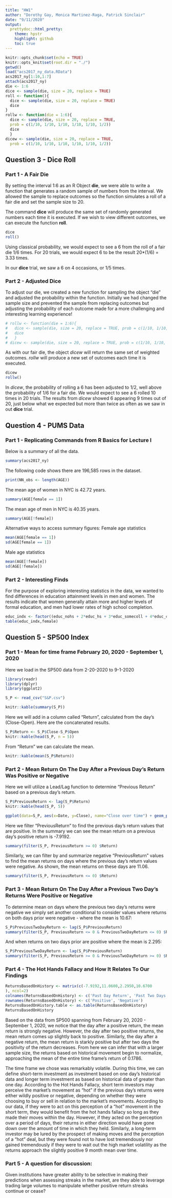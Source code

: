 ---
title: "HW1"
author: "Dorothy Gay, Monica Martinez-Raga, Patrick Sinclair"
date: "9/11/2020"
output: 
  prettydoc::html_pretty:
    theme: hpstr
    highlight: github
    toc: true
---
```{r setup, include=FALSE}
knitr::opts_chunk$set(echo = TRUE)
knitr::opts_knit$set(root.dir = "./")
getwd()
load("acs2017_ny_data.RData")
acs2017_ny[1:10,1:7]
attach(acs2017_ny)
die <- 1:6
dice <- sample(die, size = 20, replace = TRUE)
roll <- function(){
  dice <- sample(die, size = 20, replace = TRUE)
  dice
}
rollw <- function(die = 1:6){
  dice <- sample(die, size = 20, replace = TRUE,
  prob = c(1/10, 1/10, 1/10, 1/10, 1/10, 1/2))
  dice
  }
dicew <- sample(die, size = 20, replace = TRUE,
  prob = c(1/10, 1/10, 1/10, 1/10, 1/10, 1/2))
```
## Question 3 - Dice Roll
### Part 1 - A Fair Die
By setting the interval 1:6 as an R Object **die**, we were able to write a function
that generates a random sample of numbers from the interval. We allowed the sample to replace outcomes so the function simulates a roll of a fair die and set the sample size to 20. 

The command **dice** will produce the same set of randomly generated numbers each time it is executed. If we wish to view different outcomes, we can execute the function **roll**.
```{r fair die 2, echo=TRUE}
dice
roll()
```
Using classical probability, we would expect to see a 6 from the roll of a fair die 1/6 times. For 20 trials, we would expect 6 to be the result 20*(1/6) = 3.33 times. 

In our **dice** trial, we saw a 6 on 4 occasions, or 1/5 times.

### Part 2 - Adjusted Dice

To adjust our die, we created a new function for sampling the object "die" and adjusted the probability within the function. Initially we had changed the sample size and prevented the sample from replacing outcomes but adjusting the probability of each outcome made for a more challenging and interesting learning experience!

```{r, echo=TRUE}
# rollw <- function(die = 1:6){
#   dice <- sample(die, size = 20, replace = TRUE, prob = c(1/10, 1/10, 1/10, 1/10, 1/10, 1/2))
#   dice
#   }
# dicew <- sample(die, size = 20, replace = TRUE, prob = c(1/10, 1/10, 1/10, 1/10, 1/10, 1/2)) 
```

As with our fair die, the object *dicew* will return the same set of weighted outcomes. *rollw* will produce a new set of outcomes each time it is executed.  

```{r}
dicew
rollw()
```

In *dicew*, the probability of rolling a 6 has been adjusted to 1/2, well above the probability of 1/6 for a fair die. We would expect to see a 6 rolled 10 times in 20 trials. The results from *dicew* showed 6 appearing 9 times out of 20, just below what we expected but more than twice as often as we saw in out **dice** trial.

## Question 4 - PUMS Data
### Part 1 - Replicating Commands from R Basics for Lecture I
Below is a summary of all the data.
```{r}
summary(acs2017_ny)
```
The following code shows there are 196,585 rows in the dataset.
```{r}
print(NN_obs <- length(AGE))
```
The mean age of women in NYC is 42.72 years.
```{r}
summary(AGE[female == 1])
```
The mean age of men in NYC is 40.35 years.
```{r}
summary(AGE[!female])
```
Alternative ways to access summary figures:
Female age statistics
```{r}
mean(AGE[female == 1])
sd(AGE[female == 1])
```
Male age statistics
```{r}
mean(AGE[!female])
sd(AGE[!female])
```
### Part 2 - Interesting Finds
For the purpose of exploring interesting statistics in the data, we wanted to find differences in education attainment levels in men and women. The results indicate that women generally attain more and higher levels of formal education, and men had lower rates of high school completion.
```{r}
educ_indx <- factor((educ_nohs + 2*educ_hs + 3*educ_somecoll + 4*educ_college + 5*educ_advdeg), levels=c(1,2,3,4,5),labels = c("No HS","HS","SmColl","Bach","Adv"))
table(educ_indx,female)
```
## Question 5 - SP500 Index
### Part 1 - Mean for time frame February 20, 2020 - September 1, 2020

Here we load in the SP500 data from 2-20-2020 to 9-1-2020
```{r, message=FALSE}
library(readr)
library(dplyr)
library(ggplot2)

S_P <- read_csv("S&P.csv")

```
```{r}
knitr::kable(summary(S_P))
```
Here we will add in a column called "Return", calculated from the day's (Close-Open). Here are the concatenated results. 
```{r}
S_P$Return <- S_P$Close-S_P$Open
knitr::kable(head(S_P, n = 5))
```
From "Return" we can calculate the mean.
```{r}
knitr::kable(mean(S_P$Return))
```
### Part 2 - Mean Return On The Day After a Previous Day's Return Was Positive or Negative
Here we will utilize a Lead/Lag function to determine "Previous Return" based on a previous day's return.
```{r}
S_P$PreviousReturn <- lag(S_P$Return)
knitr::kable(head(S_P, 5))
```

```{r message=FALSE}
ggplot(data=S_P, aes(x=Date, y=Close), name="Close over time") + geom_point() + geom_smooth()
```

Here we filter "PreviousReturn" to find the previous day's return values that are positive. In the summary we can see the mean return on a previous day's positive return is -7.9192.
```{r}
summary(filter(S_P, PreviousReturn >= 0) $Return)
```
Similarly, we can filter by and summarize negative "PreviousReturn" values to find the mean returns on days where the previous day's return values were negative. As shown, the mean returns on these days are 11.06.
```{r}
summary(filter(S_P, PreviousReturn <= 0) $Return)
```
### Part 3 - Mean Return On The Day After a Previous Two Day's Returns Were Positive or Negative
To determine mean on days where the previous two day's returns were negative we simply set another conditional to consider values where returns on both days prior were negative - where the mean is 10.67:
```{r}
S_P$PreviousTwoDayReturn <- lag(S_P$PreviousReturn)
summary(filter(S_P, PreviousReturn <= 0 & PreviousTwoDayReturn <= 0) $Return)
```
And when returns on two days prior are positive where the mean is 2.295:
```{R}
S_P$PreviousTwoDayReturn <- lag(S_P$PreviousReturn)
summary(filter(S_P, PreviousReturn >= 0 & PreviousTwoDayReturn >= 0) $Return)
```
### Part 4 - The Hot Hands Fallacy and How It Relates To Our Findings
```{R}
ReturnsBasedOnHistory <- matrix(c(-7.9192,11.0600,2.2950,10.6700
), ncol=2)
colnames(ReturnsBasedOnHistory) <- c('Past Day Return', 'Past Two Days Return')
rownames(ReturnsBasedOnHistory) <- c('Positive', 'Negative')
ReturnsBasedOnHistory.table <- as.table(ReturnsBasedOnHistory)
ReturnsBasedOnHistory
```
Based on the data from SP500 spanning from February 20, 2020 - September 1, 2020, we notice that the day after a positive return, the mean return is strongly negative. However, the day after two positive returns, the mean return comes up slightly back to positive. Similarly, the day after a negative return, the mean return is starkly positive but after two days the positivity of the return decreases. From here we can infer that with a larger sample size, the returns based on historical movement begin to normalize, approaching the mean of the entire time frame's return of 0.1786.

The time frame we chose was remarkably volatile. During this time, we can define short-term investment as investment based on one day's historical data and longer term investment as based on historical data of greater than one day. According to the Hot Hands Fallacy, short term investors may perceive the market's movement as "hot" if the previous day's returns were either wildly positive or negative, depending on whether they were choosing to buy or sell in relation to the market's movements. According to our data, if they were to act on this perception of a "hot" movement in the short term, they would benefit from the hot hands fallacy so long as they made their moves within the day. However, if they acted on the perception over a period of days, their returns in either direction would have gone down over the amount of time in which they held. Similarly, a long-term investor may be lured by the prospect of making moves and the perception of a "hot" deal, but they were found not to have lost tremendously nor gained tremendously if they were to wait out the high market volatility as the returns approach the slightly positive 9 month mean over time.

### Part 5 - A question for discussion:
Given institutions have greater ability to be selective in making their predictions when assessing streaks in the market, are they able to leverage trading large volumes to manipulate whether positive return streaks continue or cease?